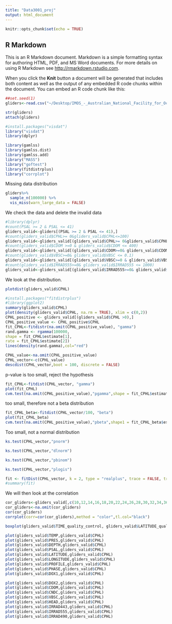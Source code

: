 ```yaml
---
title: "Data3001_proj"
output: html_document
---
```


```r
knitr::opts_chunk$set(echo = TRUE)
```

## R Markdown

This is an R Markdown document. Markdown is a simple formatting syntax for authoring HTML, PDF, and MS Word documents. For more details on using R Markdown see <http://rmarkdown.rstudio.com>.

When you click the **Knit** button a document will be generated that includes both content as well as the output of any embedded R code chunks within the document. You can embed an R code chunk like this:

```r
##set.seed(1)
gliders<-read.csv("~/Desktop/IMOS_-_Australian_National_Facility_for_Ocean_Gliders_(ANFOG)_-_delayed_mode_glider_deployments.csv", skip = 41, header = TRUE)
```



```r
str(gliders)
attach(gliders)
```


```r
#install.packages("visdat")
library("visdat")
library(dplyr)

library(gamlss)
library(gamlss.dist)
library(gamlss.add)
library("MASS")
library("goftest")
library(fitdistrplus)
library("corrplot")
```
Missing data distribution
```r
gliders%>%
  sample_n(100000) %>%
  vis_miss(warn_large_data = FALSE)
```

We check the data and delete the invalid data
```r
#library(dplyr)
#count(PSAL >= 2 & PSAL <= 41)
gliders_valid<-gliders[(PSAL >= 2 & PSAL <= 41),]
#count(gliders_valid$CPHL>= 0&gliders_valid$CPHL<=100)
gliders_valid<-gliders_valid[(gliders_valid$CPHL>= 0&gliders_valid$CPHL<=100),]
#count(gliders_valid$CDOM >=0 & gliders_valid$CDOM <= 400)
gliders_valid<-gliders_valid[(gliders_valid$CDOM>=0& gliders_valid$CDOM <= 400),]
#count(gliders_valid$VBSC>=0& gliders_valid$VBSC <= 0.1)
gliders_valid<-gliders_valid[(gliders_valid$VBSC>=0 & gliders_valid$VBSC <= 0.1),]
#count(gliders_valid$IRRAD555>=0& gliders_valid$IRRAD555 <= 1000)
gliders_valid<-gliders_valid[(gliders_valid$IRRAD555>=0& gliders_valid$IRRAD555 <= 1000),]

```


We look at the distribution.

```r
plotdist(gliders_valid$CPHL)
```
```r
#install.packages("fitdistrplus")
#library(ggplot2)
summary(gliders_valid$CPHL)
plot(density(gliders_valid$CPHL, na.rm = TRUE), xlim = c(0,2))
CPHL_positive <- gliders_valid[(gliders_valid$CPHL >0),]
CPHL_positive_value <- CPHL_positive$CPHL
fit_CPHL<-fitdistr(na.omit(CPHL_positive_value), "gamma") 
rand.gamma <- rgamma(100000,
shape = fit_CPHL$estimate[1],
rate = fit_CPHL$estimate[2])
lines(density(rand.gamma),col="red")

```



```r
CPHL_value<-na.omit(CPHL_positive_value)
CPHL_vector<-c(CPHL_value)
descdist(CPHL_vector,boot = 100, discrete = FALSE)
```
p-value is too small, reject the hypothesis
```r
fit_CPHL<-fitdist(CPHL_vector, "gamma") 
plot(fit_CPHL)
cvm.test(na.omit(CPHL_positive_value),"pgamma",shape = fit_CPHL$estimate[1],rate = fit_CPHL$estimate[2])
```

too small, therefore not a beta distribution
```r
fit_CPHL_beta<-fitdist(CPHL_vector/100, "beta") 
plot(fit_CPHL_beta)
cvm.test(na.omit(CPHL_positive_value),"pbeta",shape1 = fit_CPHL_beta$estimate[1],shape2 = fit_CPHL_beta$estimate[2])
```
Too small, not a normal distribution
```r
ks.test(CPHL_vector,"pnorm")
```
```r
ks.test(CPHL_vector,"dlnorm")
```
```r
ks.test(CPHL_vector,"pbinom")
```
```r
ks.test(CPHL_vector,"plogis")
```



```r
fit <- fitDist(CPHL_vector, k = 2, type = "realplus", trace = FALSE, try.gamlss = TRUE)
#summary(fit)
```

We will then look at the correlation 
```r

cor_gliders<-gliders_valid[,c(10,12,14,16,18,20,22,24,26,28,30,32,34,36,44,50,52,54,56)]
cor_gliders<-na.omit(cor_gliders)
cor(cor_gliders)
corrplot(corr=cor(cor_gliders),method = "color",tl.col="black")
```



```r
boxplot(gliders_valid$TIME_quality_control, gliders_valid$LATITUDE_quality_control, gliders_valid$LONGITUDE_quality_control, gliders_valid$PRES_quality_control, gliders_valid$DEPTH_quality_control, gliders_valid$PROFILE_quality_control, gliders_valid$PHASE_quality_control, gliders_valid$TEMP_quality_control, gliders_valid$PSAL_quality_control, gliders_valid$DOX1_quality_control, gliders_valid$DOX2_quality_control, gliders_valid$CPHL_quality_control, gliders_valid$CDOM_quality_control, gliders_valid$CNDC_quality_control)
```

```r
plot(gliders_valid$TEMP,gliders_valid$CPHL)
plot(gliders_valid$PRES,gliders_valid$CPHL)
plot(gliders_valid$DEPTH,gliders_valid$CPHL)
plot(gliders_valid$PSAL,gliders_valid$CPHL)
plot(gliders_valid$LATITUDE,gliders_valid$CPHL)
plot(gliders_valid$LONGITUDE,gliders_valid$CPHL)
plot(gliders_valid$PROFILE,gliders_valid$CPHL)
plot(gliders_valid$PHASE,gliders_valid$CPHL)
plot(gliders_valid$DOX1,gliders_valid$CPHL)
```

```r
plot(gliders_valid$DOX2,gliders_valid$CPHL)
plot(gliders_valid$CDOM,gliders_valid$CPHL)
plot(gliders_valid$CNDC,gliders_valid$CPHL)
plot(gliders_valid$VBSC,gliders_valid$CPHL)
plot(gliders_valid$HEAD,gliders_valid$CPHL)
plot(gliders_valid$IRRAD443,gliders_valid$CPHL)
plot(gliders_valid$IRRAD555,gliders_valid$CPHL)
plot(gliders_valid$IRRAD490,gliders_valid$CPHL)

```
